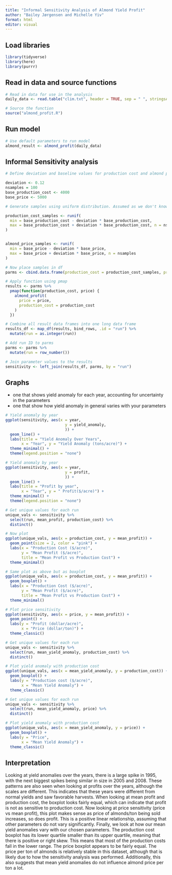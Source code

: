 ```yaml
---
title: "Informal Sensitivity Analysis of Almond Yield Profit"
author: "Bailey Jørgensen and Michelle Yiv"
format: html
editor: visual
---
```


## Load libraries

```r
library(tidyverse)
library(here)
library(purrr)
```

## Read in data and source functions

```r
# Read in data for use in the analysis
daily_data <- read.table("clim.txt", header = TRUE, sep = " ", stringsAsFactors = FALSE)

# Source the function
source("almond_profit.R")
```

## Run model

```r
# Use default parameters to run model
almond_result <- almond_profit(daily_data)
```

## Informal Sensitivity analysis


```r
# Define deviation and baseline values for production cost and almond price/ton

deviation <- 0.12
nsamples = 100
base_production_cost <- 4000
base_price <- 5000

# Generate samples using uniform distribution. Assumed as we don't know variation

production_cost_samples <- runif(
  min = base_production_cost - deviation * base_production_cost,
  max = base_production_cost + deviation * base_production_cost, n = nsamples
)


almond_price_samples <- runif(
  min = base_price - deviation * base_price,
  max = base_price + deviation * base_price, n = nsamples
)

# Now place samples in df
parms <- cbind.data.frame(production_cost = production_cost_samples, price = almond_price_samples)
```

```r
# Apply function using pmap
results <- parms %>% 
  pmap(function(production_cost, price) {
    almond_profit(
      price = price,
      production_cost = production_cost
    )
  })
```

```r
# Combine all result data frames into one long data frame
results_df <- map_df(results, bind_rows, .id = "run") %>%
  mutate(run = as.integer(run))

# Add run ID to parms
parms <- parms %>%
  mutate(run = row_number())

# Join parameter values to the results
sensitivity <- left_join(results_df, parms, by = "run")
```


## Graphs

- one that shows yield anomaly for each year, accounting for uncertainty in the parameters
- one that show how yield anomaly in general varies with your parameters

```r
# Yield anomaly by year
ggplot(sensitivity, aes(x = year, 
                          y = yield_anomaly, 
                          )) +
  geom_line() + 
  labs(title = "Yield Anomaly Over Years",
       x = "Year", y = "Yield Anomaly (tons/acre)") + 
  theme_minimal() +
  theme(legend.position = "none") 

```
```r
# Yield anomaly by year
ggplot(sensitivity, aes(x = year, 
                          y = profit, 
                          )) +
  geom_line() + 
  labs(title = "Profit by year",
       x = "Year", y = " Profit($/acre)") + 
  theme_minimal() +
  theme(legend.position = "none") 
```

```r
# Get unique values for each run 
unique_vals <- sensitivity %>%
  select(run, mean_profit, production_cost) %>%
  distinct()

# Now plot
ggplot(unique_vals, aes(x = production_cost, y = mean_profit)) +
  geom_point(size = 2, color = "pink") +
  labs(x = "Production Cost ($/acre)",
       y = "Mean Profit ($/acre)",
       title = "Mean Profit vs Production Cost") +
  theme_minimal()

```
```r
# Same plot as above but as boxplot
ggplot(unique_vals, aes(x = production_cost, y = mean_profit)) +
  geom_boxplot() +
  labs(x = "Production Cost ($/acre)",
       y = "Mean Profit ($/acre)",
       title = "Mean Profit vs Production Cost") +
  theme_minimal()
```


```r
# Plot price sensitivity
ggplot(sensitivity, aes(x = price, y = mean_profit)) +
  geom_point() +
  labs(y = "Profit (dollar/acre)", 
       x = "Price (dollar/ton)") +
  theme_classic()
```
```r
# Get unique values for each run 
unique_vals <- sensitivity %>%
  select(run, mean_yield_anomaly, production_cost) %>%
  distinct()

# Plot yield anomaly with production cost
ggplot(unique_vals, aes(x = mean_yield_anomaly, y = production_cost)) +
  geom_boxplot() +
  labs(y = "Production cost ($/acre)", 
       x = "Mean Yield Anomaly") +
  theme_classic()
```
```r
# Get unique values for each run 
unique_vals <- sensitivity %>%
  select(run, mean_yield_anomaly, price) %>%
  distinct()

# Plot yield anomaly with production cost
ggplot(unique_vals, aes(x = mean_yield_anomaly, y = price)) +
  geom_boxplot() +
  labs(y = "Price", 
       x = "Mean Yield Anomaly") +
  theme_classic()
```

## Interpretation

Looking at yield anomalies over the years, there is a large spike in 1995, with the next biggest spikes being similar in size in 2005 and 2008. These patterns are also seen when looking at profits over the years, although the scales are different. This indicates that these years were different from normal yields and saw favorable harvests. When looking at mean profit and production cost, the boxplot looks fairly equal, which can indicate that profit is not as sensitive to production cost.
Now looking at price sensitivity (price vs mean profit), this plot makes sense as price of almonds/ton being sold increases, so does profit. This is a positive linear relationship, assuming that other parameters do not vary significantly. 
Finally, we look at how our mean yield anomalies vary with our chosen parameters. The production cost boxplot has its lower quartile smaller than its upper quartile, meaning that there is positive or right skew. This means that most of the production costs fall in the lower range. The price boxplot appears to be fairly equal. The price per ton of almonds is relatively stable in this dataset, although that is likely due to how the sensitivity analysis was performed. Additionally, this also suggests that mean yield anomalies do not influence almond price per ton a lot. 
